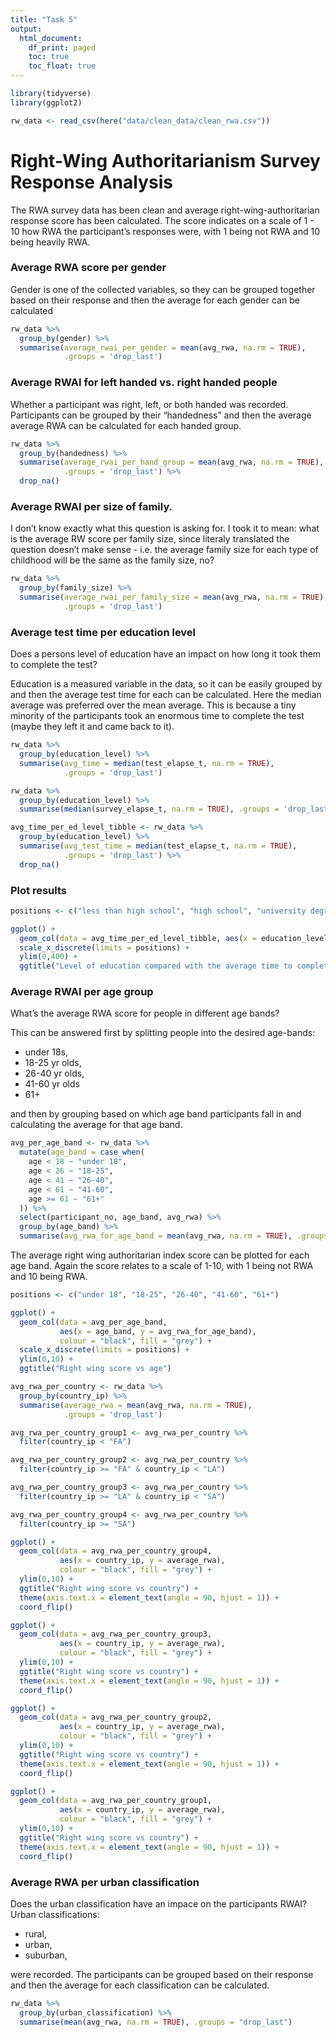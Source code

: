 ```yaml
---
title: "Task 5"
output:
  html_document:
    df_print: paged
    toc: true
    toc_float: true
---
```


```r
library(tidyverse)
library(ggplot2)

rw_data <- read_csv(here("data/clean_data/clean_rwa.csv"))
```

# Right-Wing Authoritarianism Survey Response Analysis

The RWA survey data has been clean and average right-wing-authoritarian response
score has been calculated. The score indicates on a scale of 1 - 10 how RWA the
participant's responses were, with 1 being not RWA and 10 being heavily RWA. 

### Average RWA score per gender

Gender is one of the collected variables, so they can be grouped together based
on their response and then the average for each gender can be calculated

```r
rw_data %>%
  group_by(gender) %>%
  summarise(average_rwai_per_gender = mean(avg_rwa, na.rm = TRUE),
            .groups = 'drop_last')
```

### Average RWAI for left handed vs. right handed people

Whether a participant was right, left, or both handed was recorded. Participants
can be grouped by their "handedness" and then the average average RWA can be
calculated for each handed group.

```r
rw_data %>% 
  group_by(handedness) %>% 
  summarise(average_rwai_per_hand_group = mean(avg_rwa, na.rm = TRUE),
            .groups = 'drop_last') %>% 
  drop_na()
```
### Average RWAI per size of family.

I don't know exactly what this question is asking for. I took it to mean:
what is the average RW score per family size, since literaly translated the
question doesn't make sense - i.e. the average family size for each type of
childhood will be the same as the family size, no?

```r
rw_data %>%
  group_by(family_size) %>%
  summarise(average_rwai_per_family_size = mean(avg_rwa, na.rm = TRUE),
            .groups = 'drop_last')
```


### Average test time per education level

Does a persons level of education have an impact on how long it took them to
complete the test?

Education is a measured variable in the data, so it can be easily grouped by and
then the average test time for each can be calculated. Here the median average
was preferred over the mean average. This is because a tiny minority of the
participants took an enormous time to complete the test (maybe they left it and
came back to it).

```r
rw_data %>%
  group_by(education_level) %>% 
  summarise(avg_time = median(test_elapse_t, na.rm = TRUE),
            .groups = 'drop_last')
```

```r
rw_data %>%
  group_by(education_level) %>% 
  summarise(median(survey_elapse_t, na.rm = TRUE), .groups = 'drop_last')
```

```r
avg_time_per_ed_level_tibble <- rw_data %>% 
  group_by(education_level) %>% 
  summarise(avg_test_time = median(test_elapse_t, na.rm = TRUE),
            .groups = 'drop_last') %>%
  drop_na()
```

### Plot results

```r
positions <- c("less than high school", "high school", "university degree", "graduate degree")

ggplot() +
  geom_col(data = avg_time_per_ed_level_tibble, aes(x = education_level, y = avg_test_time), colour = "black", fill = "grey") +
  scale_x_discrete(limits = positions) +
  ylim(0,400) +
  ggtitle("Level of education compared with the average time to complete the test")
```



### Average RWAI per age group

What’s the average RWA score for people in different age bands?

This can be answered first by splitting people into the desired age-bands:

- under 18s,
- 18-25 yr olds,
- 26-40 yr olds,
- 41-60 yr olds
- 61+

and then by grouping based on which age band participants fall in and calculating the average for that age band. 
```r
avg_per_age_band <- rw_data %>%
  mutate(age_band = case_when(
    age < 18 ~ "under 18",
    age < 26 ~ "18-25",
    age < 41 ~ "26-40",
    age < 61 ~ "41-60",
    age >= 61 ~ "61+"
  )) %>%
  select(participant_no, age_band, avg_rwa) %>% 
  group_by(age_band) %>% 
  summarise(avg_rwa_for_age_band = mean(avg_rwa, na.rm = TRUE), .groups = 'drop_last')
```

The average right wing authoritarian index score can be plotted for each age
band. Again the score relates to a scale of 1-10, with 1 being not RWA and 10
being RWA.
```r
positions <- c("under 18", "18-25", "26-40", "41-60", "61+")

ggplot() +
  geom_col(data = avg_per_age_band,
           aes(x = age_band, y = avg_rwa_for_age_band),
           colour = "black", fill = "grey") +
  scale_x_discrete(limits = positions) +
  ylim(0,10) +
  ggtitle("Right wing score vs age")
```

```r
avg_rwa_per_country <- rw_data %>% 
  group_by(country_ip) %>% 
  summarise(average_rwa = mean(avg_rwa, na.rm = TRUE),
            .groups = 'drop_last')
```

```r
avg_rwa_per_country_group1 <- avg_rwa_per_country %>%
  filter(country_ip < "FA")

avg_rwa_per_country_group2 <- avg_rwa_per_country %>% 
  filter(country_ip >= "FA" & country_ip < "LA")

avg_rwa_per_country_group3 <- avg_rwa_per_country %>% 
  filter(country_ip >= "LA" & country_ip < "SA")

avg_rwa_per_country_group4 <- avg_rwa_per_country %>% 
  filter(country_ip >= "SA")
```

```r

ggplot() +
  geom_col(data = avg_rwa_per_country_group4,
           aes(x = country_ip, y = average_rwa),
           colour = "black", fill = "grey") +
  ylim(0,10) +
  ggtitle("Right wing score vs country") +
  theme(axis.text.x = element_text(angle = 90, hjust = 1)) + 
  coord_flip()
```

```r

ggplot() +
  geom_col(data = avg_rwa_per_country_group3,
           aes(x = country_ip, y = average_rwa),
           colour = "black", fill = "grey") +
  ylim(0,10) +
  ggtitle("Right wing score vs country") +
  theme(axis.text.x = element_text(angle = 90, hjust = 1)) + 
  coord_flip()
```

```r

ggplot() +
  geom_col(data = avg_rwa_per_country_group2,
           aes(x = country_ip, y = average_rwa),
           colour = "black", fill = "grey") +
  ylim(0,10) +
  ggtitle("Right wing score vs country") +
  theme(axis.text.x = element_text(angle = 90, hjust = 1)) + 
  coord_flip()
```
```r
ggplot() +
  geom_col(data = avg_rwa_per_country_group1,
           aes(x = country_ip, y = average_rwa),
           colour = "black", fill = "grey") +
  ylim(0,10) +
  ggtitle("Right wing score vs country") +
  theme(axis.text.x = element_text(angle = 90, hjust = 1)) + 
  coord_flip()
```

### Average RWA per urban classification

Does the urban classification have an impace on the participants RWAI?
Urban classifications:

- rural,
- urban,
- suburban,

were recorded. The participants can be grouped based on their response and then
the average for each classification can be calculated.
```r
rw_data %>% 
  group_by(urban_classification) %>% 
  summarise(mean(avg_rwa, na.rm = TRUE), .groups = "drop_last")
```

